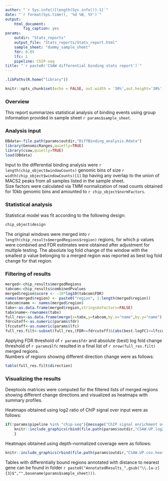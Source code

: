 ```yaml
---
author: "`r Sys.info()[length(Sys.info())-1]`"
date: "`r format(Sys.time(), '%d %B, %Y')`"
output: 
    html_document:
        fig_caption: yes
params:
    outdir: "Stats_reports"
    output_file: "Stats_reports/Stats_report.html"
    sample_sheet: "dummy_sample_sheet"
    fdr: 0.05
    lfc: 1
    pipeline: ChIP-seq
title: "`r paste0('CSAW differential binding stats report')`"
---
```


```r
.libPaths(R.home("library"))

knitr::opts_chunk$set(echo = FALSE, out.width = '30%',out.height='30%')

```


### Overview

This report summarizes statistical analysis of binding events using group information provided in sample sheet `r params$sample_sheet`. 

### Analysis input

```r
DBdata<-file.path(params$outdir,"DiffBinding_analysis.Rdata")
library(GenomicRanges,quietly=TRUE)
library(csaw,quietly=TRUE)
load(DBdata)
```

Input to the differential binding analysis were `r length(chip_object$windowCounts)` genomic bins of size `r width(chip_object$windowCounts)[1]` bp having any overlap to the union of MACS2 peaks from all samples listed in the sample sheet.   
Size factors were calculated via TMM normalization of read counts obtained for 10kb genomic bins and amounted to `r chip_object$normFactors`.   

### Statistical analysis

Statistical model was fit according to the following design:

```r
chip_object$design
```

The original windows were merged into `r length(chip_results$mergedRegions$region)` regions, for which p values were combined and FDR estimates were obtained after adjustment for multiple testing. 
The absolute log fold change of the window with the smallest p value belonging to a merged region was reported as best log fold change for that region.

### Filtering of results

```r
merged<-chip_results$mergedRegions
tabcom<-chip_results$combinedPvalues
merged$region$score <- -10*log10(tabcom$FDR)
names(merged$region) <- paste0("region", 1:length(merged$region))
tabcom$name <- names(merged$region)
tabx<-as.data.frame(merged$region,stringsAsFactors=FALSE)
tabx$name<-rownames(tabx)
full_res<-as.data.frame(merge(x=tabx,y=tabcom,by.x="name",by.y="name"),stringsAsFactors=FALSE)
fdrcutoff<-as.numeric(params$fdr)
lfccutoff<-as.numeric(params$lfc)
full_res.filt<-subset(full_res,(FDR<=fdrcutoff)&(abs(best.logFC)>=lfccutoff))
```

Applying FDR threshold of `r params$fdr` and absolute (best) log fold change threshold of `r params$lfc` resulted in a final list of `r nrow(full_res.filt)` merged regions.   
Numbers of regions showing different direction change were as follows:

```r
table(full_res.filt$direction)
```

### Visualizing the results

Deeptools matrices were computed for the filtered lists of merged regions showing different change directions and visualized as heatmaps with summary profiles.

Heatmaps obtained using log2 ratio of ChIP signal over input were as follows:

```r
if(!params$pipeline %in% "chip-seq"){message("ChIP signal enrichment over input is only available for ChIP-seq workflow!")}else{
    knitr::include_graphics(rbind(file.path(params$outdir,"CSAW.UP.log2r.heatmap.png"),file.path(params$outdir,"CSAW.DOWN.log2r.heatmap.png")))
    }

```

Heatmaps obtained using depth-normalized coverage were as follows:


```r
knitr::include_graphics(rbind(file.path(params$outdir,"CSAW.UP.cov.heatmap.png"),file.path(params$outdir,"CSAW.DOWN.cov.heatmap.png")))
```

Tables with differentially bound regions annotated with distance to nearest gene can be found in folder `r paste0("AnnotatedResults_",gsub("\\.[a-z]{3}$","",basename(params$sample_sheet)))`.   


  
